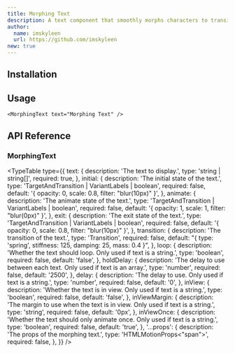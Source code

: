 ```yaml
---
title: Morphing Text
description: A text component that smoothly morphs characters to transition between strings.
author:
  name: imskyleen
  url: https://github.com/imskyleen
new: true
---
```


<ComponentPreview name="demo-primitives-texts-morphing" />

## Installation

<ComponentInstallation name="primitives-texts-morphing" />

## Usage

```tsx
<MorphingText text="Morphing Text" />
```

## API Reference

### MorphingText

<TypeTable
  type={{
    text: {
      description: 'The text to display.',
      type: 'string | string[]',
      required: true,
    },
    initial: {
      description: 'The initial state of the text.',
      type: 'TargetAndTransition | VariantLabels | boolean',
      required: false,
      default: '{ opacity: 0, scale: 0.8, filter: "blur(10px)" }',
    },
    animate: {
      description: 'The animate state of the text.',
      type: 'TargetAndTransition | VariantLabels | boolean',
      required: false,
      default: '{ opacity: 1, scale: 1, filter: "blur(0px)" }',
    },
    exit: {
      description: 'The exit state of the text.',
      type: 'TargetAndTransition | VariantLabels | boolean',
      required: false,
      default: '{ opacity: 0, scale: 0.8, filter: "blur(10px)" }',
    },
    transition: {
      description: 'The transition of the text.',
      type: 'Transition',
      required: false,
      default: "{ type: 'spring', stiffness: 125, damping: 25, mass: 0.4 }",
    },
    loop: {
      description:
        'Whether the text should loop. Only used if text is a string.',
      type: 'boolean',
      required: false,
      default: 'false',
    },
    holdDelay: {
      description:
        'The delay to use between each text. Only used if text is an array.',
      type: 'number',
      required: false,
      default: '2500',
    },
    delay: {
      description: 'The delay to use. Only used if text is a string.',
      type: 'number',
      required: false,
      default: '0',
    },
    inView: {
      description:
        'Whether the text is in view. Only used if text is a string.',
      type: 'boolean',
      required: false,
      default: 'false',
    },
    inViewMargin: {
      description:
        'The margin to use when the text is in view. Only used if text is a string.',
      type: 'string',
      required: false,
      default: '0px',
    },
    inViewOnce: {
      description:
        'Whether the text should only animate once. Only used if text is a string.',
      type: 'boolean',
      required: false,
      default: 'true',
    },
    '...props': {
      description: 'The props of the morphing text.',
      type: 'HTMLMotionProps<"span">',
      required: false,
    },
  }}
/>
